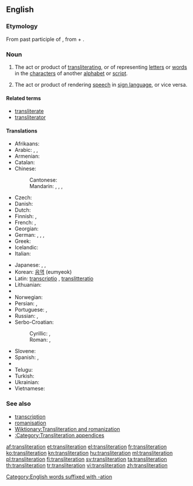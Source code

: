 ==English==
{{wikipedia}}

===Etymology===
From {{etyl|la|en}} {{term|transliteratus|lang=la}} past participle of {{term|transliterare||to transliterate|lang=la}}, from {{term|trans-||across|lang=la}} + {{term|littera||letter|lang=la}}.

===Noun===
{{en-noun}}

# {{context|linguistics|translation studies|lang=en}} The act or product of [[transliterating]], or of representing [[letter]]s or [[word]]s in the [[character]]s of another [[alphabet]] or [[script]].
# {{context|sign language|lang=en}} The act or product of rendering [[speech]] in [[sign language]], or vice versa.

====Related terms====
* [[transliterate]]
* [[transliterator]]

====Translations====
{{trans-top|product of transliterating}}
* Afrikaans: {{t+|af|transliterasie}}
* Arabic: {{t-|ar|نقحرة|f|tr=<!--stress varies-->naqḥara}}, {{t-|ar|كرشنة|f|tr=<!--stress varies-->karšana}}, {{qualifier|romanisation}} {{t-|ar|رومنة|f|tr=rawmana}}
* Armenian: {{t-|hy|գրադարձություն|tr=gradarjut’yun}}
* Catalan: {{t-|ca|transliteració|f}}
* Chinese:
*: Cantonese: {{t-|yue|譯音|tr=jik6 jam1|sc=Hani}}
*: Mandarin: {{t-|cmn|轉寫|sc=Hani}}, {{t-|cmn|转写|tr=zhuǎnxiě|sc=Hani}}, {{t-|cmn|音譯|sc=Hani}}, {{t-|cmn|音译|tr=yīnyì|sc=Hani}}
* Czech: {{t-|cs|transliterace|f}}
* Danish: {{t+|da|translitteration|c}}
* Dutch: {{t+|nl|transliteratie|f}}
* Finnish: {{t+|fi|translitterointi}}, {{t-|fi|siirtokirjoitus}}
* French: {{t+|fr|transcription|f}}, {{t+|fr|translittération|f}}
* Georgian: {{t-|ka|ტრანსლიტერაცია|tr=transliterac'ia|sc=Geor}}
* German: {{t+|de|Transkription|f}}, {{t+|de|Transliteration|f}}, {{t+|de|Umschrift|m}}, {{t-|de|Umschreibung|f}}
* Greek: {{t+|el|μεταγραφή|f|tr=metagrafí}}
* Icelandic: {{t-|is|umritun|f}}
* Italian: {{t+|it|traslitterazione|f}}
{{trans-mid}}
* Japanese: {{qualifier|lexical translation}} {{t-|ja|字訳|tr=jiyaku}}, {{qualifier|phonetical translation}}{{t-|ja|音訳|tr=on'yaku}}, {{t-|ja|翻字|tr=honji}}
* Korean: [[음역]] (eumyeok)
* Latin: {{qualifier|Classical and Vulgar Latin}} [[transcriptio]] {{f}}, {{qualifier|Modern Latin}} [[translitteratio]] {{f}}
* Lithuanian: {{t-|lt|transliteracija|f}}
* {{trreq|mk}}
* Norwegian: {{t-|no|transliterasjon}}
* Persian: {{t-|fa|حرف‌نویسی|tr=harf-nevisi|sc=fa-Arab}}, {{t-|fa|نویسه‌گردانی|tr=nevise-gardâni|sc=fa-Arab}}
* Portuguese: {{t-|pt|transcrição|f}}, {{t+|pt|transliteração|f}}
* Russian: {{t+|ru|транслитерация|f|tr=transliterácjia}}, {{t-|ru|транслитерирование|n|tr=transliterírovanije}}
* Serbo-Croatian:
*: Cyrillic: {{t-|sh|транслитера́ција|f|sc=Cyrl}}, {{t-|sh|пријеслов|m}}
*: Roman: {{t-|sh|transliterácija|f}}, {{t-|sh|prijeslov|m}}
* Slovene: {{t-|sl|prečrkovanje}}
* Spanish: {{t+|es|transcripción|f}}, {{t+|es|transliteración|f}}
* {{trreq|ta}}
* Telugu: {{t-|te|ప్రతిలేఖనం|tr=pratilEkhanaM|sc=Telu}}
* Turkish: {{t-|tr|başka alfabeyle yazma}}
* Ukrainian: {{t-|uk|транслітерація|f|tr=transliterácija}}
* Vietnamese: {{t-|vi|sự chuyển chữ bản chuyển chữ}}
{{trans-bottom}}

[[Category:English words suffixed with -ation]]

===See also===
* [[transcription]]
* [[romanisation]]
* [[Wiktionary:Transliteration and romanization]]
* [[:Category:Transliteration appendices]]

[[af:transliteration]]
[[et:transliteration]]
[[el:transliteration]]
[[fr:transliteration]]
[[ko:transliteration]]
[[kn:transliteration]]
[[hu:transliteration]]
[[ml:transliteration]]
[[pl:transliteration]]
[[fi:transliteration]]
[[sv:transliteration]]
[[ta:transliteration]]
[[th:transliteration]]
[[tr:transliteration]]
[[vi:transliteration]]
[[zh:transliteration]]